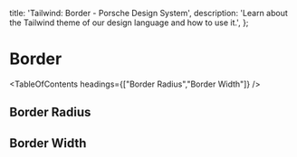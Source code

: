 
  title: 'Tailwind: Border - Porsche Design System',
  description: 'Learn about the Tailwind theme of our design language and how to use it.',
};

# Border

<TableOfContents headings={["Border Radius","Border Width"]} />

## Border Radius

<ComponentStory story={borderRadiusStory} />

## Border Width

<ComponentStory story={borderStory} />